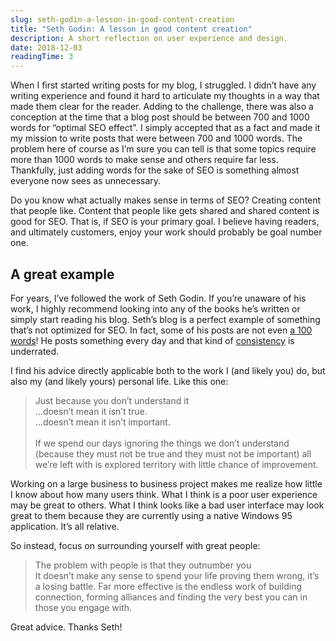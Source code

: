 ```yaml
---
slug: seth-godin-a-lesson-in-good-content-creation
title: "Seth Godin: A lesson in good content creation"
description: A short reflection on user experience and design.
date: 2018-12-03
readingTime: 3
---
```


When I first started writing posts for my blog, I struggled. I didn’t have any writing experience and found it hard to articulate my thoughts in a way that made them clear for the reader. Adding to the challenge, there was also a conception at the time that a blog post should be between 700 and 1000 words for “optimal SEO effect”. I simply accepted that as a fact and made it my mission to write posts that were between 700 and 1000 words. The problem here of course as I’m sure you can tell is that some topics require more than 1000 words to make sense and others require far less. Thankfully, just adding words for the sake of SEO is something almost everyone now sees as unnecessary.

Do you know what actually makes sense in terms of SEO? Creating content that people like. Content that people like gets shared and shared content is good for SEO. That is, if SEO is your primary goal. I believe having readers, and ultimately customers, enjoy your work should probably be goal number one.

## A great example
For years, I’ve followed the work of Seth Godin. If you’re unaware of his work, I highly recommend looking into any of the books he’s written or simply start reading his blog. Seth’s blog is a perfect example of something that’s not optimized for SEO. In fact, some of his posts are not even <a href="https://seths.blog/2018/11/a-note-from-2020/">a 100 words</a>! He posts something every day and that kind of <a href="https://seths.blog/2018/11/persistence-vs-consistent/">consistency</a> is underrated.

I find his advice directly applicable both to the work I (and likely you) do, but also my (and likely yours) personal life. Like this one:

>Just because you don’t understand it<br/>
…doesn’t mean it isn’t true.<br/>
…doesn’t mean it isn’t important.<br/><br/>
If we spend our days ignoring the things we don’t understand (because they must not be true and they must not be important) all we’re left with is explored territory with little chance of improvement.

Working on a large business to business project makes me realize how little I know about how many users think. What I think is a poor user experience may be great to others. What I think looks like a bad user interface may look great to them because they are currently using a native Windows 95 application. It’s all relative.

So instead, focus on surrounding yourself with great people:

>The problem with people is that they outnumber you<br/>
It doesn’t make any sense to spend your life proving them wrong, it’s a losing battle.
Far more effective is the endless work of building connection, forming alliances and finding the very best you can in those you engage with.

Great advice. Thanks Seth!